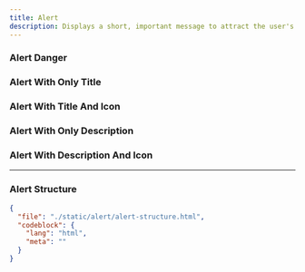 ```yaml
---
title: Alert
description: Displays a short, important message to attract the user's attention without interrupting their task.
---
```


<ComponentPreview src="/alert/alert" />

### Alert Danger

<ComponentPreview src="/alert/alert-danger" />

### Alert With Only Title

<ComponentPreview src="/alert/alert-with-title" />

### Alert With Title And Icon

<ComponentPreview src="/alert/alert-icon-title" />

### Alert With Only Description

<ComponentPreview src="/alert/alert-with-description" />

### Alert With Description And Icon

<ComponentPreview src="/alert/alert-icon-description" />

---

### Alert Structure

```json doc-gen:file
{
  "file": "./static/alert/alert-structure.html",
  "codeblock": {
    "lang": "html",
    "meta": ""
  }
}
```